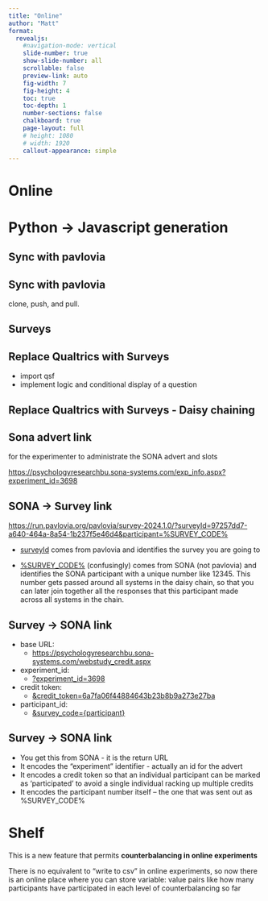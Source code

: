 ```yaml
---
title: "Online"
author: "Matt"
format:
  revealjs:
    #navigation-mode: vertical
    slide-number: true
    show-slide-number: all
    scrollable: false
    preview-link: auto
    fig-width: 7
    fig-height: 4
    toc: true
    toc-depth: 1
    number-sections: false
    chalkboard: true
    page-layout: full
    # height: 1080
    # width: 1920
    callout-appearance: simple
---
```


# Online

# Python -> Javascript generation

## Sync with pavlovia

## Sync with pavlovia

clone, push, and pull.

## Surveys

## Replace Qualtrics with Surveys

* import qsf
* implement logic and conditional display of  a question

## Replace Qualtrics with Surveys - Daisy chaining

## Sona advert link

for the experimenter to administrate the SONA advert and slots

[https://psychologyresearchbu.sona-systems.com/exp_info.aspx?experiment_id=3698](https://psychologyresearchbu.sona-systems.com/exp_info.aspx?experiment_id=3698)

## SONA -> Survey link 

[https://run.pavlovia.org/pavlovia/survey-2024.1.0/?surveyId=97257dd7-a640-464a-8a54-1b237f5e46d4&participant=%SURVEY_CODE%](https://run.pavlovia.org/pavlovia/survey-2024.1.0/?surveyId=97257dd7-a640-464a-8a54-1b237f5e46d4&participant=%SURVEY_CODE%)

* [surveyId](surveyId) comes from pavlovia and identifies the survey you are going to

* [%SURVEY_CODE%](%SURVEY_CODE%) (confusingly) comes from SONA (not pavlovia) and identifies the SONA participant with a unique number like 12345. This number gets passed around all systems in the daisy chain, so that you can later join together all the responses that this participant made across all systems in the chain.

## Survey -> SONA link 

* base URL: 
  * [https://psychologyresearchbu.sona-systems.com/webstudy_credit.aspx](https://psychologyresearchbu.sona-systems.com/webstudy_credit.aspx)
* experiment_id: 
  * [?experiment_id=3698](?experiment_id=3698)
* credit token: 
  * [&credit_token=6a7fa06f44884643b23b8b9a273e27ba](&credit_token=6a7fa06f44884643b23b8b9a273e27ba)
* participant_id: 
  * [&survey_code={participant}](&survey_code={participant})

<!-- [https://psychologyresearchbu.sona-systems.com/webstudy_credit.aspx?experiment_id=3698&credit_token=6a7fa06f44884643b23b8b9a273e27ba&survey_code={participant}](https://psychologyresearchbu.sona-systems.com/webstudy_credit.aspx?experiment_id=3698&credit_token=6a7fa06f44884643b23b8b9a273e27ba&survey_code={participant}) -->
  
## Survey -> SONA link 
* You get this from SONA - it is the return URL
* It encodes the "experiment" identifier - actually an id for the advert
* It encodes a credit token so that an individual participant can be marked as 'participated' to avoid a single individual racking up multiple credits
* It encodes the participant number itself -- the one that was sent out as %SURVEY_CODE%
  
  
# Shelf
  
This is a new feature that permits **counterbalancing in online experiments**
  
  There is no equivalent to "write to csv" in online experiments, so now there is an online place where you can store variable: value pairs like how many participants have participated in each level of counterbalancing so far